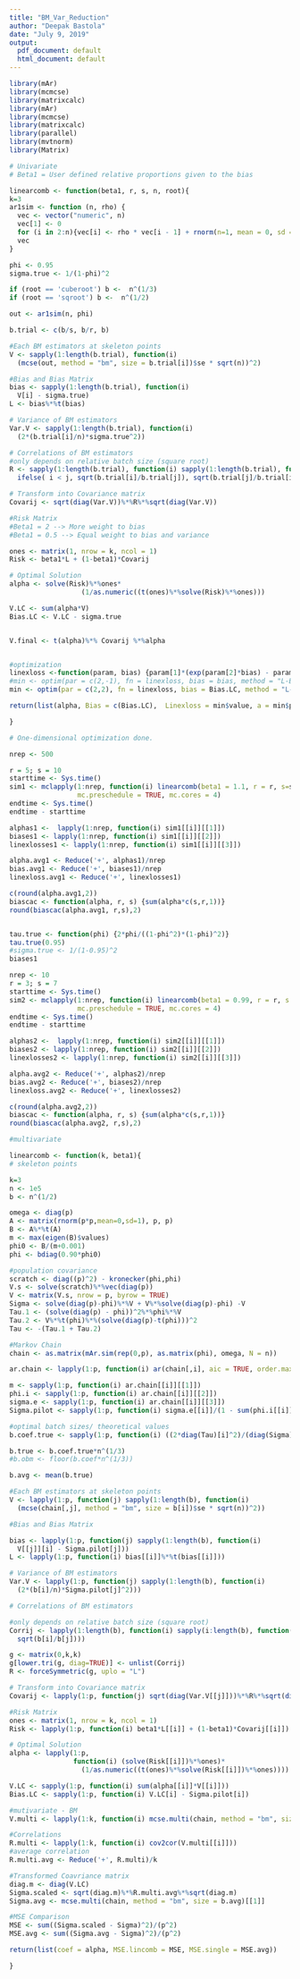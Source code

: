 ```yaml
---
title: "BM_Var_Reduction"
author: "Deepak Bastola"
date: "July 9, 2019"
output:
  pdf_document: default
  html_document: default
---
```


```r
library(mAr)
library(mcmcse)
library(matrixcalc)
library(mAr)
library(mcmcse)
library(matrixcalc)
library(parallel)
library(mvtnorm)
library(Matrix)

```


```r
# Univariate
# Beta1 = User defined relative proportions given to the bias 

linearcomb <- function(beta1, r, s, n, root){
k=3
ar1sim <- function (n, rho) {
  vec <- vector("numeric", n)
  vec[1] <- 0
  for (i in 2:n){vec[i] <- rho * vec[i - 1] + rnorm(n=1, mean = 0, sd = 1)}
  vec
}

phi <- 0.95
sigma.true <- 1/(1-phi)^2

if (root == 'cuberoot') b <-  n^(1/3)
if (root == 'sqroot') b <-  n^(1/2)

out <- ar1sim(n, phi)

b.trial <- c(b/s, b/r, b)

#Each BM estimators at skeleton points
V <- sapply(1:length(b.trial), function(i) 
  (mcse(out, method = "bm", size = b.trial[i])$se * sqrt(n))^2)

#Bias and Bias Matrix
bias <- sapply(1:length(b.trial), function(i) 
  V[i] - sigma.true)
L <- bias%*%t(bias)

# Variance of BM estimators
Var.V <- sapply(1:length(b.trial), function(i) 
  (2*(b.trial[i]/n)*sigma.true^2))

# Correlations of BM estimators 
#only depends on relative batch size (square root)
R <- sapply(1:length(b.trial), function(i) sapply(1:length(b.trial), function(j) 
  ifelse( i < j, sqrt(b.trial[i]/b.trial[j]), sqrt(b.trial[j]/b.trial[i]))))

# Transform into Covariance matrix
Covarij <- sqrt(diag(Var.V))%*%R%*%sqrt(diag(Var.V))

#Risk Matrix
#Beta1 = 2 --> More weight to bias
#Beta1 = 0.5 --> Equal weight to bias and variance

ones <- matrix(1, nrow = k, ncol = 1)
Risk <- beta1*L + (1-beta1)*Covarij 

# Optimal Solution
alpha <- solve(Risk)%*%ones*
                  (1/as.numeric((t(ones)%*%solve(Risk)%*%ones)))

V.LC <- sum(alpha*V)
Bias.LC <- V.LC - sigma.true


V.final <- t(alpha)%*% Covarij %*%alpha


#optimization
linexloss <-function(param, bias) {param[1]*(exp(param[2]*bias) - param[2]*bias -1)}
#min <- optim(par = c(2,-1), fn = linexloss, bias = bias, method = "L-BFGS-B", hessian = TRUE, lower = c(0, -Inf), upper = c(Inf, -0.00001))
min <- optim(par = c(2,2), fn = linexloss, bias = Bias.LC, method = "L-BFGS-B", hessian = TRUE)

return(list(alpha, Bias = c(Bias.LC),  Linexloss = min$value, a = min$par[2], Est=V))

}

```


```r
# One-dimensional optimization done.

nrep <- 500

r = 5; s = 10
starttime <- Sys.time()
sim1 <- mclapply(1:nrep, function(i) linearcomb(beta1 = 1.1, r = r, s=s, n = 1e5, root = "sqroot"), 
                 mc.preschedule = TRUE, mc.cores = 4)
endtime <- Sys.time()
endtime - starttime

alphas1 <-  lapply(1:nrep, function(i) sim1[[i]][[1]])
biases1 <- lapply(1:nrep, function(i) sim1[[i]][[2]])
linexlosses1 <- lapply(1:nrep, function(i) sim1[[i]][[3]])

alpha.avg1 <- Reduce('+', alphas1)/nrep
bias.avg1 <- Reduce('+', biases1)/nrep
linexloss.avg1 <- Reduce('+', linexlosses1)

c(round(alpha.avg1,2))
biascac <- function(alpha, r, s) {sum(alpha*c(s,r,1))}
round(biascac(alpha.avg1, r,s),2)


tau.true <- function(phi) {2*phi/((1-phi^2)*(1-phi)^2)}
tau.true(0.95)
#sigma.true <- 1/(1-0.95)^2
biases1

```


```r
nrep <- 10
r = 3; s = 7
starttime <- Sys.time()
sim2 <- mclapply(1:nrep, function(i) linearcomb(beta1 = 0.99, r = r, s = s, n = 5e4, root = "cuberoot"), 
                 mc.preschedule = TRUE, mc.cores = 4)
endtime <- Sys.time()
endtime - starttime

alphas2 <-  lapply(1:nrep, function(i) sim2[[i]][[1]])
biases2 <- lapply(1:nrep, function(i) sim2[[i]][[2]])
linexlosses2 <- lapply(1:nrep, function(i) sim2[[i]][[3]])

alpha.avg2 <- Reduce('+', alphas2)/nrep
bias.avg2 <- Reduce('+', biases2)/nrep
linexloss.avg2 <- Reduce('+', linexlosses2)

c(round(alpha.avg2,2))
biascac <- function(alpha, r, s) {sum(alpha*c(s,r,1))}
round(biascac(alpha.avg2, r,s),2)

```


```r

#multivariate

linearcomb <- function(k, beta1){
# skeleton points

k=3
n <- 1e5
b <- n^(1/2)

omega <- diag(p)
A <- matrix(rnorm(p*p,mean=0,sd=1), p, p)
B <- A%*%t(A)
m <- max(eigen(B)$values)
phi0 <- B/(m+0.001)
phi <- bdiag(0.90*phi0)

#population covariance
scratch <- diag((p)^2) - kronecker(phi,phi)
V.s <- solve(scratch)%*%vec(diag(p))
V <- matrix(V.s, nrow = p, byrow = TRUE)
Sigma <- solve(diag(p)-phi)%*%V + V%*%solve(diag(p)-phi) -V
Tau.1 <- (solve(diag(p) - phi))^2%*%phi%*%V
Tau.2 <- V%*%t(phi)%*%(solve(diag(p)-t(phi)))^2
Tau <- -(Tau.1 + Tau.2)

#Markov Chain
chain <- as.matrix(mAr.sim(rep(0,p), as.matrix(phi), omega, N = n))

ar.chain <- lapply(1:p, function(i) ar(chain[,i], aic = TRUE, order.max =NULL, plot = FALSE))

m <- sapply(1:p, function(i) ar.chain[[i]][[1]])
phi.i <- sapply(1:p, function(i) ar.chain[[i]][[2]])
sigma.e <- sapply(1:p, function(i) ar.chain[[i]][[3]])
Sigma.pilot <- sapply(1:p, function(i) sigma.e[[i]]/(1 - sum(phi.i[[i]]))^2)

#optimal batch sizes/ theoretical values 
b.coef.true <- sapply(1:p, function(i) ((2*diag(Tau)[i]^2)/(diag(Sigma)[i]^2))^(1/3))

b.true <- b.coef.true*n^(1/3)
#b.obm <- floor(b.coef*n^(1/3))

b.avg <- mean(b.true)

#Each BM estimators at skeleton points
V <- lapply(1:p, function(j) sapply(1:length(b), function(i) 
  (mcse(chain[,j], method = "bm", size = b[i])$se * sqrt(n))^2))

#Bias and Bias Matrix

bias <- lapply(1:p, function(j) sapply(1:length(b), function(i) 
  V[[j]][i] - Sigma.pilot[j]))
L <- lapply(1:p, function(i) bias[[i]]%*%t(bias[[i]]))

# Variance of BM estimators
Var.V <- lapply(1:p, function(j) sapply(1:length(b), function(i) 
  (2*(b[i]/n)*Sigma.pilot[j]^2)))

# Correlations of BM estimators 

#only depends on relative batch size (square root)
Corrij <- lapply(1:length(b), function(i) sapply(i:length(b), function(j) 
  sqrt(b[i]/b[j])))

g <- matrix(0,k,k)
g[lower.tri(g, diag=TRUE)] <- unlist(Corrij)
R <- forceSymmetric(g, uplo = "L")

# Transform into Covariance matrix
Covarij <- lapply(1:p, function(j) sqrt(diag(Var.V[[j]]))%*%R%*%sqrt(diag(Var.V[[j]])))

#Risk Matrix
ones <- matrix(1, nrow = k, ncol = 1)
Risk <- lapply(1:p, function(i) beta1*L[[i]] + (1-beta1)*Covarij[[i]]) 

# Optimal Solution
alpha <- lapply(1:p, 
                function(i) (solve(Risk[[i]])%*%ones)*
                  (1/as.numeric((t(ones)%*%solve(Risk[[i]])%*%ones))))

V.LC <- sapply(1:p, function(i) sum(alpha[[i]]*V[[i]]))
Bias.LC <- sapply(1:p, function(i) V.LC[i] - Sigma.pilot[i])

#mutivariate - BM
V.multi <- lapply(1:k, function(i) mcse.multi(chain, method = "bm", size =b[i])[[1]])

#Correlations
R.multi <- lapply(1:k, function(i) cov2cor(V.multi[[i]]))
#average correlation
R.multi.avg <- Reduce('+', R.multi)/k

#Transformed Coavriance matrix
diag.m <- diag(V.LC)
Sigma.scaled <- sqrt(diag.m)%*%R.multi.avg%*%sqrt(diag.m)
Sigma.avg <- mcse.multi(chain, method = "bm", size = b.avg)[[1]]

#MSE Comparison
MSE <- sum((Sigma.scaled - Sigma)^2)/(p^2)
MSE.avg <- sum((Sigma.avg - Sigma)^2)/(p^2)

return(list(coef = alpha, MSE.lincomb = MSE, MSE.single = MSE.avg))  

}


```





